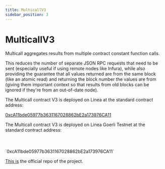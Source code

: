 ```yaml
---
title: MulticallV3
sidebar_position: 3
---
```


# MulticallV3

Multicall aggregates results from multiple contract constant function calls.

This reduces the number of separate JSON RPC requests that need to be sent (especially useful if using remote nodes like Infura), while also providing the guarantee that all values returned are from the same block (like an atomic read) and returning the block number the values are from (giving them important context so that results from old blocks can be ignored if they're from an out-of-date node).


<Tabs className="my-tabs">
  <TabItem value="Mainnet" label="Mainnet">

The Multicall contract V3 is deployed on Linea at the standard contract address:


[0xcA11bde05977b3631167028862bE2a173976CA11](https://explorer.linea.build/address/0xcA11bde05977b3631167028862bE2a173976CA11)

</TabItem>
 <TabItem value="Testnet" label="Testnet">
The Multicall contract V3 is deployed on Linea Goerli Testnet at the standard contract address:
<br></br>
<br></br>
`0xcA11bde05977b3631167028862bE2a173976CA11`

 </TabItem>
</Tabs>

[This is](https://github.com/mds1/multicall) the official repo of the project.

